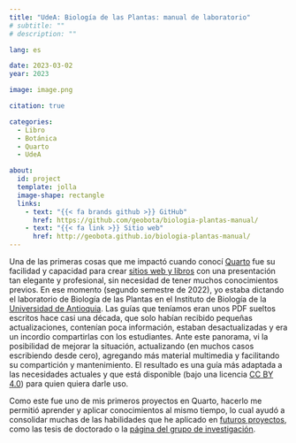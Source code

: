 ```yaml
---
title: "UdeA: Biología de las Plantas: manual de laboratorio"
# subtitle: ""
# description: ""

lang: es

date: 2023-03-02
year: 2023

image: image.png

citation: true

categories: 
  - Libro
  - Botánica
  - Quarto
  - UdeA

about:
  id: project
  template: jolla
  image-shape: rectangle
  links:
    - text: "{{< fa brands github >}} GitHub"
      href: https://github.com/geobota/biologia-plantas-manual/
    - text: "{{< fa link >}} Sitio web"
      href: http://geobota.github.io/biologia-plantas-manual/
---
```


:::{ #project}
:::

Una de las primeras cosas que me impactó cuando conocí [Quarto](https://quarto.org/) fue su facilidad y capacidad para crear [sitios web y libros](https://quarto.org/docs/gallery/) con una presentación tan elegante y profesional, sin necesidad de tener muchos conocimientos previos. En ese momento (segundo semestre de 2022), yo estaba dictando el laboratorio de Biología de las Plantas en el Instituto de Biología de la [Universidad de Antioquia](https://udea.edu.co/). Las guías que teníamos eran unos PDF sueltos escritos hace casi una década, que solo habían recibido pequeñas actualizaciones, contenían poca información, estaban desactualizadas y era un incordio compartirlas con los estudiantes. Ante este panorama, vi la posibilidad de mejorar la situación, actualizando (en muchos casos escribiendo desde cero), agregando más material multimedia y facilitando su compartición y mantenimiento. El resultado es una guía más adaptada a las necesidades actuales y que está disponible (bajo una licencia [CC BY 4.0](https://creativecommons.org/licenses/by/4.0/)) para quien quiera darle uso.

Como este fue uno de mis primeros proyectos en Quarto, hacerlo me permitió aprender y aplicar conocimientos al mismo tiempo, lo cual ayudó a consolidar muchas de las habilidades que he aplicado en [futuros proyectos](/projects/index.qmd), como las tesis de doctorado o la [página del grupo de investigación](http://geobota.github.io).
